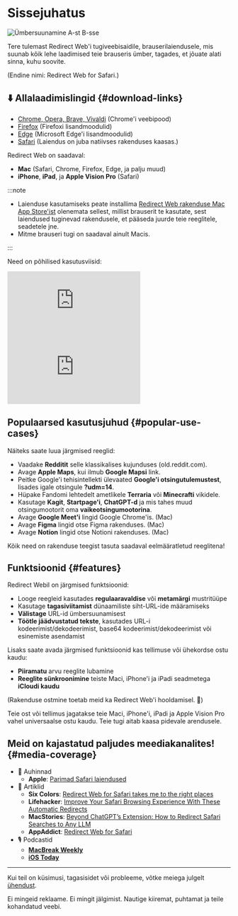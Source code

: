 
# Sissejuhatus

<div style={{display: "flex", flexDirection: "column", alignItems: "flex-start", marginBottom: "25px"}}>
  <img src={useBaseUrl("img/redirect-a-to-b.png")} style={{display: "block", minWidth: "360px", maxWidth: "500px", width: "100%", height: "auto", marginBottom: "25px"}} alt="Ümbersuunamine A-st B-sse" />
  <ExtensionStoreLinks />
</div>

Tere tulemast Redirect Web'i tugiveebisaidile, brauserilaiendusele, mis suunab kõik lehe laadimised teie brauseris ümber, tagades, et jõuate alati sinna, kuhu soovite. 

(Endine nimi: Redirect Web for Safari.)

## ⬇️ Allalaadimislingid {#download-links}

- [Chrome, Opera, Brave, Vivaldi](https://chromewebstore.google.com/detail/ffglckbhfbfmdkefdmjbhpnffkcmlhdh) (Chrome'i veebipood)
- [Firefox](https://addons.mozilla.org/firefox/addon/redirect-web/) (Firefoxi lisandmoodulid)
- [Edge](https://microsoftedge.microsoft.com/addons/detail/hmfkakfdccgdpgemaicfgngnmflefpga) (Microsoft Edge'i lisandmoodulid)
- [Safari](https://apps.apple.com/app/id1571283503) (Laiendus on juba natiivses rakenduses kaasas.)

Redirect Web on saadaval:

- **Mac** (Safari, Chrome, Firefox, Edge, ja palju muud)
- **iPhone**, **iPad**, ja **Apple Vision Pro** (Safari)

:::note

- Laienduse kasutamiseks peate installima [Redirect Web rakenduse Mac App Store'ist](https://apps.apple.com/app/id1571283503) olenemata sellest, millist brauserit te kasutate, sest laiendused tuginevad rakendusele, et pääseda juurde teie reeglitele, seadetele jne.
- Mitme brauseri tugi on saadaval ainult Macis.

:::

Need on põhilised kasutusviisid:

<iframe style={{width:"100%", aspectRatio:"9/16", height:"auto", maxHeight:"60vh", maxWidth:"35vh"}} src="https://www.youtube.com/embed/NaQ5X-v-qJU" title="iOS-i demo video (YouTube)" frameborder="0" allow="accelerometer; autoplay; clipboard-write; encrypted-media; gyroscope; picture-in-picture; web-share" allowfullscreen></iframe>

<iframe style={{width:"100%", aspectRatio:"17/9", height:"auto", maxHeight:"100vh"}} src="https://www.youtube.com/embed/5eU89Gu73SQ" title="macOS-i demo video (YouTube)" frameborder="0" allow="accelerometer; autoplay; clipboard-write; encrypted-media; gyroscope; picture-in-picture; web-share" allowfullscreen></iframe>

## Populaarsed kasutusjuhud {#popular-use-cases}

Näiteks saate luua järgmised reeglid:

- Vaadake **Redditit** selle klassikalises kujunduses (old.reddit.com).
- Avage **Apple Maps**, kui ilmub **Google Mapsi** link.
- Peitke Google'i tehisintellekti ülevaated **Google'i otsingutulemustest**, lisades igale otsingule **?udm=14**.
- Hüpake Fandomi lehtedelt ametlikele **Terraria** või **Minecrafti** vikidele.
- Kasutage **Kagit**, **Startpage'i**, **ChatGPT-d** ja mis tahes muud otsingumootorit oma **vaikeotsingumootorina**.
- Avage **Google Meet'i** lingid Google Chrome'is. (Mac)
- Avage **Figma** lingid otse Figma rakenduses. (Mac)
- Avage **Notion** lingid otse Notioni rakenduses. (Mac)

Kõik need on rakenduse teegist tasuta saadaval eelmääratletud reeglitena!

## Funktsioonid {#features}

Redirect Webil on järgmised funktsioonid:

- Looge reegleid kasutades **regulaaravaldise** või **metamärgi** mustritüüpe
- Kasutage **tagasiviitamist** dünaamiliste siht-URL-ide määramiseks
- **Välistage** URL-id ümbersuunamisest
- **Töötle jäädvustatud tekste**, kasutades URL-i kodeerimist/dekodeerimist, base64 kodeerimist/dekodeerimist või esinemiste asendamist

Lisaks saate avada järgmised funktsioonid kas tellimuse või ühekordse ostu kaudu:

- **Piiramatu** arvu reeglite lubamine
- **Reeglite sünkroonimine** teiste Maci, iPhone'i ja iPadi seadmetega **iCloudi kaudu**

(Rakenduse ostmine toetab meid ka Redirect Web'i hooldamisel. 🙏)

Teie ost või tellimus jagatakse teie Maci, iPhone'i, iPadi ja Apple Vision Pro vahel universaalse ostu kaudu. Teie tugi aitab kaasa pidevale arendusele.


## Meid on kajastatud paljudes meediakanalites! {#media-coverage}

* 🏅 Auhinnad
    * **Apple**: [Parimad Safari laiendused](https://apps.apple.com/us/story/id1377753262)
* 📰 Artiklid
    * **Six Colors**: [Redirect Web for Safari takes me to the right places](https://sixcolors.com/post/2022/11/redirect-web-for-safari-takes-me-to-the-right-places/)
    * **Lifehacker**: [Improve Your Safari Browsing Experience With These Automatic Redirects](https://lifehacker.com/improve-your-safari-browsing-experience-with-these-auto-1849812013)
    * **MacStories**: [Beyond ChatGPT’s Extension: How to Redirect Safari Searches to Any LLM](https://www.macstories.net/tutorials/beyond-chatgpts-extension-how-to-redirect-safari-searches-to-any-llm/)
    * **AppAddict**: [Redirect Web for Safari](https://appaddict.app/post/redirect-web-for-safari)
* 🎙️ Podcastid
    * [**MacBreak Weekly**](https://youtu.be/I251K3L2s88?t=7427)
    * [**iOS Today**](https://youtu.be/cWkwH84b6M4?t=636)

---

Kui teil on küsimusi, tagasisidet või probleeme, võtke meiega julgelt [ühendust](contact-us).

Ei mingeid reklaame. Ei mingit jälgimist. Nautige kiiremat, puhtamat ja teile kohandatud veebi.
